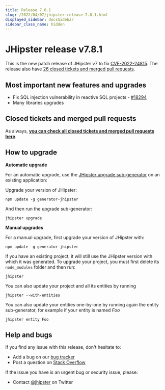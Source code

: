```yaml
---
title: Release 7.8.1
slug: /2022/04/07/jhipster-release-7.8.1.html
displayed_sidebar: docsSidebar
sidebar_class_name: hidden
---
```


JHipster release v7.8.1
==================

This is the new patch release of JHipster v7 to fix [CVE-2022-24815](https://github.com/jhipster/generator-jhipster/security/advisories/GHSA-qjmq-8hjr-qcv6). The release also have [26 closed tickets and merged pull requests](https://github.com/jhipster/generator-jhipster/issues?q=milestone%3A7.8.1+is%3Aclosed).


Most important new features and upgrades
-------------

- Fix SQL injection vulnerability in reactive SQL projects - [#18294](https://github.com/jhipster/generator-jhipster/pull/18294)
- Many libraries upgrades

Closed tickets and merged pull requests
------------
As always, __[you can check all closed tickets and merged pull requests here](https://github.com/jhipster/generator-jhipster/issues?q=milestone%3A7.8.1+is%3Aclosed)__.

How to upgrade
------------

**Automatic upgrade**

For an automatic upgrade, use the [JHipster upgrade sub-generator](/upgrading-an-application/) on an existing application:

Upgrade your version of JHipster:

```
npm update -g generator-jhipster
```

And then run the upgrade sub-generator:

```
jhipster upgrade
```

**Manual upgrades**

For a manual upgrade, first upgrade your version of JHipster with:

```
npm update -g generator-jhipster
```

If you have an existing project, it will still use the JHipster version with which it was generated.
To upgrade your project, you must first delete its `node_modules` folder and then run:

```
jhipster
```

You can also update your project and all its entities by running

```
jhipster --with-entities
```

You can also update your entities one-by-one by running again the entity sub-generator, for example if your entity is named _Foo_

```
jhipster entity Foo
```


Help and bugs
--------------

If you find any issue with this release, don't hesitate to:

- Add a bug on our [bug tracker](https://github.com/jhipster/generator-jhipster/issues?state=open)
- Post a question on [Stack Overflow](http://stackoverflow.com/tags/jhipster/info)

If the issue you have is an urgent bug or security issue, please:

- Contact [@jhipster](https://twitter.com/jhipster) on Twitter
